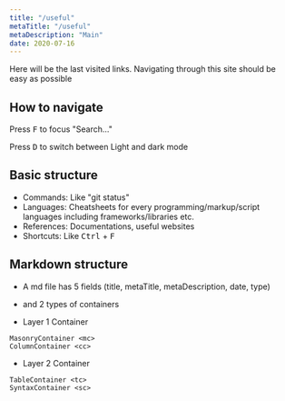 ```yaml
---
title: "/useful"
metaTitle: "/useful"
metaDescription: "Main"
date: 2020-07-16
---
```


Here will be the last visited links. Navigating through this site should be easy as possible

## How to navigate

Press <kbd>F</kbd> to focus "Search..."

Press <kbd>D</kbd> to switch between Light and dark mode

## Basic structure

- Commands: Like "git status"
- Languages: Cheatsheets for every programming/markup/script languages including frameworks/libraries etc.
- References: Documentations, useful websites
- Shortcuts: Like <kbd>Ctrl</kbd> + <kbd>F</kbd>

## Markdown structure

- A md file has 5 fields (title, metaTitle, metaDescription, date, type)
- and 2 types of containers

- Layer 1 Container

```
MasonryContainer <mc>
ColumnContainer <cc>
```

- Layer 2 Container

```
TableContainer <tc>
SyntaxContainer <sc>
```
